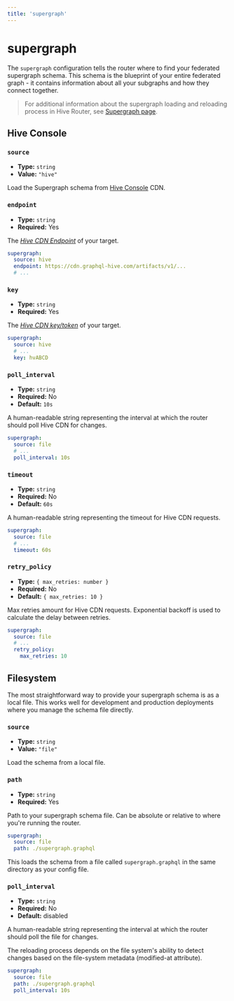 ```yaml
---
title: 'supergraph'
---
```


# supergraph

The `supergraph` configuration tells the router where to find your federated supergraph schema. This
schema is the blueprint of your entire federated graph - it contains information about all your
subgraphs and how they connect together.

> For additional information about the supergraph loading and reloading process in Hive Router, see [Supergraph page](../supergraph).

## Hive Console

### `source`

- **Type:** `string`
- **Value:** `"hive"`

Load the Supergraph schema from [Hive Console](../../schema-registry) CDN.

### `endpoint`

- **Type:** `string`
- **Required:** Yes

The [*Hive CDN Endpoint*](../schema-registry/get-started/apollo-federation#cdn-access) of your target.

```yaml {3} filename="router.config.yaml"
supergraph:
  source: hive
  endpoint: https://cdn.graphql-hive.com/artifacts/v1/...
  # ...
```

### `key`

- **Type:** `string`
- **Required:** Yes

The [*Hive CDN key/token*](../schema-registry/management/targets#creating-a-cdn-access-token) of your target.

```yaml {4} filename="router.config.yaml"
supergraph:
  source: hive
  # ...
  key: hvABCD
```

### `poll_interval`

- **Type:** `string`
- **Required:** No
- **Default:** `10s`

A human-readable string representing the interval at which the router should poll Hive CDN for changes.

```yaml {4} filename="router.config.yaml"
supergraph:
  source: file
  # ...
  poll_interval: 10s
```

### `timeout`

- **Type:** `string`
- **Required:** No
- **Default:** `60s`

A human-readable string representing the timeout for Hive CDN requests.

```yaml {4} filename="router.config.yaml"
supergraph:
  source: file
  # ...
  timeout: 60s
```

### `retry_policy`

- **Type:** `{ max_retries: number }`
- **Required:** No
- **Default:** `{ max_retries: 10 }`

Max retries amount for Hive CDN requests. Exponential backoff is used to calculate the delay between retries.

```yaml {4-5} filename="router.config.yaml"
supergraph:
  source: file
  # ...
  retry_policy:
    max_retries: 10
```

## Filesystem

The most straightforward way to provide your supergraph schema is as a local file. This works well
for development and production deployments where you manage the schema file directly.

### `source`

- **Type:** `string`
- **Value:** `"file"`

Load the schema from a local file.

### `path`

- **Type:** `string`
- **Required:** Yes

Path to your supergraph schema file. Can be absolute or relative to where you're running the router.

```yaml {3} filename="router.config.yaml"
supergraph:
  source: file
  path: ./supergraph.graphql
```

This loads the schema from a file called `supergraph.graphql` in the same directory as your config
file.

### `poll_interval`

- **Type:** `string`
- **Required:** No
- **Default:** disabled

A human-readable string representing the interval at which the router should poll the file for changes.

The reloading process depends on the file system's ability to detect changes based on the file-system metadata (modified-at attribute).

```yaml {4} filename="router.config.yaml"
supergraph:
  source: file
  path: ./supergraph.graphql
  poll_interval: 10s
```
